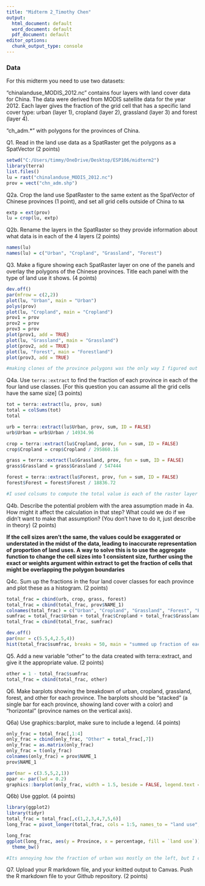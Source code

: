 ---
title: "Midterm 2_Timothy Chen"
output:
  html_document: default
  word_document: default
  pdf_document: default
editor_options:
  chunk_output_type: console
---

### Data 

For this midterm you need to use two datasets:

"chinalanduse_MODIS_2012.nc" contains four layers with land cover data for China. The data were derived from MODIS satellite data for the year 2012. Each layer gives the fraction of the grid cell that has a specific land cover type: urban (layer 1), cropland (layer 2), grassland (layer 3) and forest (layer 4). 

"ch_adm.*" with polygons for the provinces of China.

Q1. Read in the land use data as a SpatRaster get the polygons as a SpatVector (2 points)
```{r}
setwd("C:/Users/timmy/OneDrive/Desktop/ESP106/midterm2")
library(terra)
list.files()
lu = rast("chinalanduse_MODIS_2012.nc")
prov = vect("chn_adm.shp")
```

Q2a. Crop the land use SpatRaster to the same extent as the SpatVector of Chinese provinces (1 point), and set all grid cells outside of China to `NA`

```{r}
extp = ext(prov)
lu = crop(lu, extp)
```

Q2b. Rename the layers in the SpatRaster so they provide information about what data is in each of the 4 layers (2 points)

```{r}
names(lu)
names(lu) = c("Urban", "Cropland", "Grassland", "Forest")
```

Q3. Make a figure showing each SpatRaster layer on one of the panels and overlay the polygons of the Chinese provinces. Title each panel with the type of land use it shows. (4 points)

```{r}
dev.off()
par(mfrow = c(2,2))
plot(lu, "Urban", main = "Urban")
polys(prov)
plot(lu, "Cropland", main = "Cropland")
prov1 = prov
prov2 = prov
prov3 = prov
plot(prov1, add = TRUE)
plot(lu, "Grassland", main = "Grassland")
plot(prov2, add = TRUE)
plot(lu, "Forest", main = "Forestland")
plot(prov3, add = TRUE)

#making clones of the province polygons was the only way I figured out how to attach a polygon to each layer of the raster. I tried plotting the entire raster first but it took too much time and was too complicated trying to align the polygon spatvector with each of the 4 layers. I tried looking for a function or an argument that could somehow combine the vector and raster together while plotting but to no avail, would be interested in learning a prettier solution to this!
```

Q4a. Use `terra::extract` to find the fraction of each province in each of the four land use classes. [For this question you can assume all the grid cells have the same size] (3 points)

```{r}
tot = terra::extract(lu, prov, sum)
total = colSums(tot)
total

urb = terra::extract(lu$Urban, prov, sum, ID = FALSE)
urb$Urban = urb$Urban / 14934.96

crop = terra::extract(lu$Cropland, prov, fun = sum, ID = FALSE)
crop$Cropland = crop$Cropland / 295860.16

grass = terra::extract(lu$Grassland, prov, fun = sum, ID = FALSE)
grass$Grassland = grass$Grassland / 547444

forest = terra::extract(lu$Forest, prov, fun = sum, ID = FALSE)
forest$Forest = forest$Forest / 18836.72

#I used colsums to compute the total value is each of the raster layer (total land use), then divided each of the provinces total land use of that type by the total across all provinces
```

Q4b. Describe the potential problem with the area assumption made in 4a. How might it affect the calculation in that step? What could we do if we didn't want to make that assumption? (You don't have to do it, just describe in theory) (2 points)

**If the cell sizes aren't the same, the values could be exaggerated or understated in the midst of the data, leading to inaccurate representation of proportion of land uses. A way to solve this is to use the aggregate function to change the cell sizes into 1 consistent size, further using the exact or weights argument within extract to get the fraction of cells that might be overlapping the polygon boundaries**


Q4c. Sum up the fractions in the four land cover classes for each province and plot these as a histogram. (2 points) 

```{r}
total_frac = cbind(urb, crop, grass, forest)
total_frac = cbind(total_frac, prov$NAME_1)
colnames(total_frac) = c("Urban", "Cropland", "Grassland", "Forest", "Province")
sumfrac = total_frac$Urban + total_frac$Cropland + total_frac$Grassland + total_frac$Forest
total_frac = cbind(total_frac, sumfrac)

dev.off()
par(mar = c(5.5,4,2.5,4))
hist(total_frac$sumfrac, breaks = 50, main = "summed up fraction of each land use of provinces", xlab = "summed fraction")
```


Q5. Add a new variable "other" to the data created with terra::extract, and give it the appropriate value. (2 points)

```{r}
other = 1 - total_frac$sumfrac
total_frac = cbind(total_frac, other)
```


Q6. Make barplots showing the breakdown of urban, cropland, grassland, forest, and other for each province. The barplots should be "stacked" (a single bar for each province, showing land cover with a color) and "horizontal" (province names on the vertical axis).  

Q6a) Use graphics::barplot, make sure to include a legend.  (4 points)

```{r}
only_frac = total_frac[,1:4]
only_frac = cbind(only_frac, "Other" = total_frac[,7])
only_frac = as.matrix(only_frac)
only_frac = t(only_frac)
colnames(only_frac) = prov$NAME_1
prov$NAME_1

par(mar = c(3.5,5,2,1))
opar <- par(lwd = 0.2)
graphics::barplot(only_frac, width = 1.5, beside = FALSE, legend.text = TRUE, horiz = TRUE, main = "land use by province", las = 1, cex.names = .5, col = c("grey", "yellow", "darkseagreen", "forestgreen", "bisque"))

```

Q6b) Use ggplot. (4 points) 

```{r}
library(ggplot2)
library(tidyr)
total_frac = total_frac[,c(1,2,3,4,7,5,6)]
long_frac = pivot_longer(total_frac, cols = 1:5, names_to = "land use", values_to = "percentage")

long_frac
ggplot(long_frac, aes(y = Province, x = percentage, fill = `land use`)) + geom_bar(position = "stack", stat = "identity") +
  theme_bw()

#Its annoying how the fraction of urban was mostly on the left, but I couldn't find an argument that lets me reorder the "fill" of the stacked bar plot
```


Q7. Upload your R markdown file, and your knitted output to Canvas. Push the R markdown file to your Github repository. (2 points)

